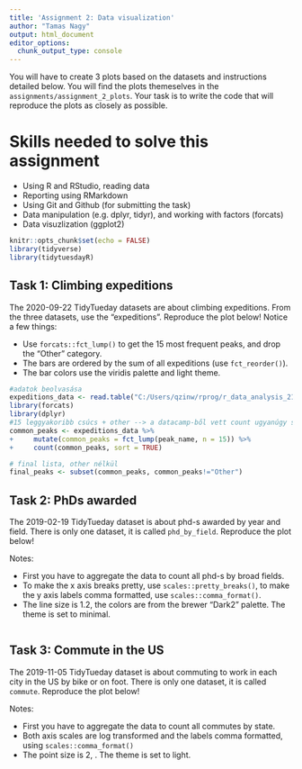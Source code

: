 ```yaml
---
title: 'Assignment 2: Data visualization'
author: "Tamas Nagy"
output: html_document
editor_options: 
  chunk_output_type: console
---
```


You will have to create 3 plots based on the datasets and instructions detailed below. You will find the plots themeselves in the `assignments/assignment_2_plots`. Your task is to write the code that will reproduce the plots as closely as possible.

# Skills needed to solve this assignment

-   Using R and RStudio, reading data
-   Reporting using RMarkdown
-   Using Git and Github (for submitting the task)
-   Data manipulation (e.g. dplyr, tidyr), and working with factors (forcats)
-   Data visuzlization (ggplot2)

```r
knitr::opts_chunk$set(echo = FALSE)
library(tidyverse)
library(tidytuesdayR)
```

## Task 1: Climbing expeditions

The 2020-09-22 TidyTueday datasets are about climbing expeditions. From the three datasets, use the "expeditions". Reproduce the plot below! Notice a few things:

-   Use `forcats::fct_lump()` to get the 15 most frequent peaks, and drop the "Other" category.
-   The bars are ordered by the sum of all expeditions (use `fct_reorder()`).
-   The bar colors use the viridis palette and light theme.

```r
#adatok beolvasása
expeditions_data <- read.table("C:/Users/qzinw/rprog/r_data_analysis_2122_fall/data/expeditions.csv", sep=",", stringsAsFactors=FALSE, quote ="\"", row.names = NULL, fill=TRUE, header = TRUE)
library(forcats)
library(dplyr)
#15 leggyakoribb csúcs + other --> a datacamp-ből vett count ugyanúgy szépen sorrendbe teszi
common_peaks <- expeditions_data %>%
+     mutate(common_peaks = fct_lump(peak_name, n = 15)) %>%
+     count(common_peaks, sort = TRUE)

# final lista, other nélkül
final_peaks <- subset(common_peaks, common_peaks!="Other")
```

## Task 2: PhDs awarded

The 2019-02-19 TidyTueday dataset is about phd-s awarded by year and field. There is only one dataset, it is called `phd_by_field`. Reproduce the plot below!

Notes:

-   First you have to aggregate the data to count all phd-s by broad fields.
-   To make the x axis breaks pretty, use `scales::pretty_breaks()`, to make the y axis labels comma formatted, use `scales::comma_format()`.
-   The line size is 1.2, the colors are from the brewer "Dark2" palette. The theme is set to minimal.

```r

```

## Task 3: Commute in the US

The 2019-11-05 TidyTueday dataset is about commuting to work in each city in the US by bike or on foot. There is only one dataset, it is called `commute`. Reproduce the plot below!

Notes:

-   First you have to aggregate the data to count all commutes by state.
-   Both axis scales are log transformed and the labels comma formatted, using `scales::comma_format()`
-   The point size is 2, . The theme is set to light.

```r

```
